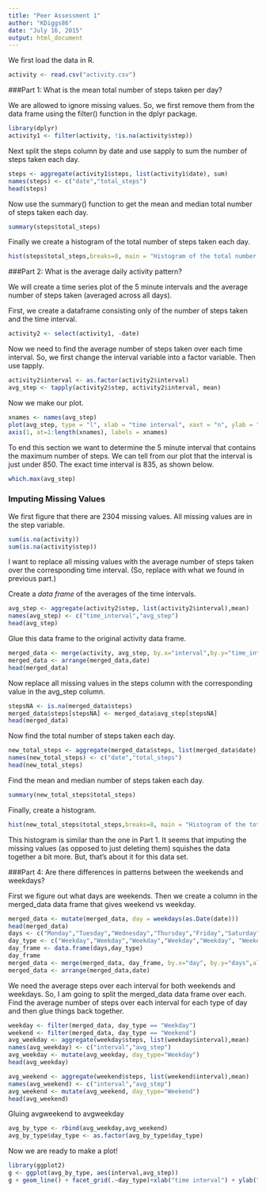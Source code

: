 ```yaml
---
title: "Peer Assessment 1"
author: "KDiggs86"
date: "July 16, 2015"
output: html_document
---
```


We first load the data in R.

```r
activity <- read.csv("activity.csv")
```

###Part 1: What is the mean total number of steps taken per day?

We are allowed to ignore missing values. So, we first remove them from the data frame using the filter() function in the dplyr package.

```r
library(dplyr)
activity1 <- filter(activity, !is.na(activity$step))
```

Next split the steps column by date and use sapply to sum the number of steps taken each day.


```r
steps <- aggregate(activity1$steps, list(activity1$date), sum)
names(steps) <- c("date","total_steps")
head(steps)
```

Now use the summary() function to get the mean and median total number of steps taken each day.

```r
summary(steps$total_steps)
```


Finally we create a histogram of the total number of steps taken each day.


```r
hist(steps$total_steps,breaks=8, main = "Histogram of the total number of steps taken each day",xlab="Total Number of Steps",ylab = "Number of Days",col="red")
```

###Part 2: What is the average daily activity pattern?

We will create a time series plot of the 5 minute intervals and the average number of steps taken (averaged across all days).  

First, we create a dataframe consisting only of the number of steps taken and the time interval.

```r
activity2 <- select(activity1, -date)
```

Now we need to find the average number of steps taken over each time interval. So, we first change the interval variable into a factor variable. Then use tapply.

```r
activity2$interval <- as.factor(activity2$interval)
avg_step <- tapply(activity2$step, activity2$interval, mean)
```

Now we make our plot.

```r
xnames <- names(avg_step)
plot(avg_step, type = "l", xlab = "time interval", xaxt = "n", ylab = "average number of steps", main = "Average number of steps taken over each time interval")
axis(1, at=1:length(xnames), labels = xnames)
```

To end this section we want to determine the 5 minute interval that contains the maximum number of steps. We can tell from our plot that the interval is just under 850. The exact time interval is 835, as shown below.

```r
which.max(avg_step)
```


### Imputing Missing Values

We first figure that there are 2304 missing values. All missing values are in the step variable.

```r
sum(is.na(activity))
sum(is.na(activity$step))
```

I want to replace all missing values with the average number of steps taken over the corresponding time interval. (So, replace with what we found in previous part.)

Create a *data frame* of the averages of the time intervals.

```r
avg_step <- aggregate(activity2$step, list(activity2$interval),mean)
names(avg_step) <- c("time_interval","avg_step")
head(avg_step)
```

Glue this data frame to the original activity data frame.

```r
merged_data <- merge(activity, avg_step, by.x="interval",by.y="time_interval",all=TRUE)
merged_data <- arrange(merged_data,date)
head(merged_data)
```

Now replace all missing values in the steps column with the corresponding value in the avg_step column.

```r
stepsNA <- is.na(merged_data$steps)
merged_data$steps[stepsNA] <- merged_data$avg_step[stepsNA]
head(merged_data)
```

Now find the total number of steps taken each day.

```r
new_total_steps <- aggregate(merged_data$steps, list(merged_data$date), sum)
names(new_total_steps) <- c("date","total_steps")
head(new_total_steps)
```

Find the mean and median number of steps taken each day.

```r
summary(new_total_steps$total_steps)
```

Finally, create a histogram.

```r
hist(new_total_steps$total_steps,breaks=8, main = "Histogram of the total number of steps taken each day",xlab="Total Number of Steps",ylab = "Number of Days",col="blue")
```

This histogram is similar than the one in Part 1. It seems that imputing the missing values (as opposed to just deleting them) squishes the data together a bit more. But, that's about it for this data set.

###Part 4: Are there differences in patterns between the weekends and weekdays?

First we figure out what days are weekends. Then we create a column in the merged_data data frame that gives weekend vs weekday.

```r
merged_data <- mutate(merged_data, day = weekdays(as.Date(date)))
head(merged_data)
days <- c("Monday","Tuesday","Wednesday","Thursday","Friday","Saturday","Sunday")
day_type <- c("Weekday","Weekday","Weekday","Weekday","Weekday", "Weekend","Weekend")
day_frame <- data.frame(days,day_type)
day_frame
merged_data <- merge(merged_data, day_frame, by.x="day", by.y="days",all=TRUE)
merged_data <- arrange(merged_data,date)

```


We need the average steps over each interval for both weekends and weekdays. So, I am going to split the merged_data data frame over each. Find the average number of steps over each interval for each type of day and then glue things back together.

```r
weekday <- filter(merged_data, day_type == "Weekday")
weekend <- filter(merged_data, day_type == "Weekend")
avg_weekday <- aggregate(weekday$steps, list(weekday$interval),mean)
names(avg_weekday) <- c("interval","avg_step")
avg_weekday <- mutate(avg_weekday, day_type="Weekday")
head(avg_weekday)
```

```r
avg_weekend <- aggregate(weekend$steps, list(weekend$interval),mean)
names(avg_weekend) <- c("interval","avg_step")
avg_weekend <- mutate(avg_weekend, day_type="Weekend")
head(avg_weekend)
```

Gluing avgweekend to avgweekday

```r
avg_by_type <- rbind(avg_weekday,avg_weekend)
avg_by_type$day_type <- as.factor(avg_by_type$day_type)
```
Now we are ready to make a plot!

```r
library(ggplot2)
g <- ggplot(avg_by_type, aes(interval,avg_step))
g + geom_line() + facet_grid(.~day_type)+xlab("time interval") + ylab("average number of steps")
```